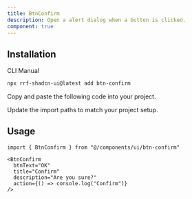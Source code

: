 ```yaml
---
title: BtnConfirm
description: Open a alert dialog when a button is clicked.
component: true
---
```


<ComponentPreview name="btn-confirm-demo" />

## Installation

<Tabs defaultValue="cli">

<TabsList>
  <TabsTrigger value="cli">CLI</TabsTrigger>
  <TabsTrigger value="manual">Manual</TabsTrigger>
</TabsList>
<TabsContent value="cli">

```bash
npx rrf-shadcn-ui@latest add btn-confirm
```

</TabsContent>

<TabsContent value="manual">

<Steps>

<Step>Copy and paste the following code into your project.</Step>

<ComponentSource name="btn-confirm" />

<Step>Update the import paths to match your project setup.</Step>

</Steps>

</TabsContent>

</Tabs>

## Usage

```tsx
import { BtnConfirm } from "@/components/ui/btn-confirm"
```

```tsx
<BtnConfirm
  btnText="OK"
  title="Confirm"
  description="Are you sure?"
  action={() => console.log("Confirm")}
/>
```
